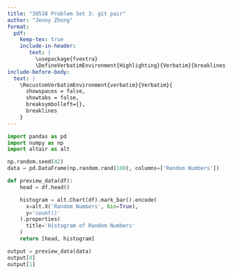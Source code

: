 ```yaml
---
title: "30538 Problem Set 3: git pair"
author: "Jenny Zhong"
format: 
  pdf:
    keep-tex: true
    include-in-header: 
       text: |
         \usepackage{fvextra}
         \DefineVerbatimEnvironment{Highlighting}{Verbatim}{breaklines,commandchars=\\\{\}}
include-before-body:
  text: |
    \RecustomVerbatimEnvironment{verbatim}{Verbatim}{
      showspaces = false,
      showtabs = false,
      breaksymbolleft={},
      breaklines
    }
---
```


```python
import pandas as pd
import numpy as np
import altair as alt

np.random.seed(42)
data = pd.DataFrame(np.random.rand(100), columns=['Random Numbers'])

def preview_data(df):
    head = df.head()

    histogram = alt.Chart(df).mark_bar().encode(
      x=alt.X('Random Numbers', bin=True),
      y='count()'
    ).properties(
      title='Histogram of Random Numbers'
    )
    return [head, histogram]

output = preview_data(data)
output[0]
output[1]
```